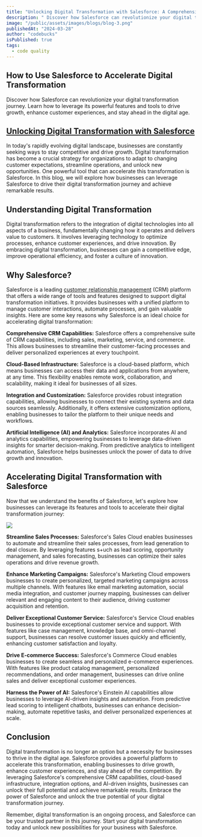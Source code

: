 ```yaml
---
title: "Unlocking Digital Transformation with Salesforce: A Comprehensive Guide"
description: " Discover how Salesforce can revolutionize your digital transformation journey. Learn how to leverage its powerful features and tools to drive growth, enhance customer experiences, and stay ahead in the digital age."
image: "/public/assets/images/blogs/blog-3.png"
publishedAt: "2024-03-28"
author: "codebucks"
isPublished: true
tags:
  - code quality
---
```


## How to Use Salesforce to Accelerate Digital Transformation

Discover how Salesforce can revolutionize your digital transformation journey. Learn how to leverage its powerful features and tools to drive growth, enhance customer experiences, and stay ahead in the digital age.

## [Unlocking Digital Transformation with Salesforce](http://www.cloudprism.in)

In today's rapidly evolving digital landscape, businesses are constantly seeking ways to stay competitive and drive growth. Digital transformation has become a crucial strategy for organizations to adapt to changing customer expectations, streamline operations, and unlock new opportunities. One powerful tool that can accelerate this transformation is Salesforce. In this blog, we will explore how businesses can leverage Salesforce to drive their digital transformation journey and achieve remarkable results.

## Understanding Digital Transformation

Digital transformation refers to the integration of digital technologies into all aspects of a business, fundamentally changing how it operates and delivers value to customers. It involves leveraging technology to optimize processes, enhance customer experiences, and drive innovation. By embracing digital transformation, businesses can gain a competitive edge, improve operational efficiency, and foster a culture of innovation.

## Why Salesforce?

Salesforce is a leading [customer relationship management](http://www.cloudprism.in) (CRM) platform that offers a wide range of tools and features designed to support digital transformation initiatives. It provides businesses with a unified platform to manage customer interactions, automate processes, and gain valuable insights. Here are some key reasons why Salesforce is an ideal choice for accelerating digital transformation:

**Comprehensive CRM Capabilities:** Salesforce offers a comprehensive suite of CRM capabilities, including sales, marketing, service, and commerce. This allows businesses to streamline their customer-facing processes and deliver personalized experiences at every touchpoint.

**Cloud-Based Infrastructure:** Salesforce is a cloud-based platform, which means businesses can access their data and applications from anywhere, at any time. This flexibility enables remote work, collaboration, and scalability, making it ideal for businesses of all sizes.

**Integration and Customization:** Salesforce provides robust integration capabilities, allowing businesses to connect their existing systems and data sources seamlessly. Additionally, it offers extensive customization options, enabling businesses to tailor the platform to their unique needs and workflows.

**Artificial Intelligence (AI) and Analytics:** Salesforce incorporates AI and analytics capabilities, empowering businesses to leverage data-driven insights for smarter decision-making. From predictive analytics to intelligent automation, Salesforce helps businesses unlock the power of data to drive growth and innovation.

## Accelerating Digital Transformation with Salesforce

Now that we understand the benefits of Salesforce, let's explore how businesses can leverage its features and tools to accelerate their digital transformation journey:

<Image src="/assets/images/blogs/blog-4.png" />

**Streamline Sales Processes:** Salesforce's Sales Cloud enables businesses to automate and streamline their sales processes, from lead generation to deal closure. By leveraging features s+uch as lead scoring, opportunity management, and sales forecasting, businesses can optimize their sales operations and drive revenue growth.

**Enhance Marketing Campaigns:** Salesforce's Marketing Cloud empowers businesses to create personalized, targeted marketing campaigns across multiple channels. With features like email marketing automation, social media integration, and customer journey mapping, businesses can deliver relevant and engaging content to their audience, driving customer acquisition and retention.

**Deliver Exceptional Customer Service:** Salesforce's Service Cloud enables businesses to provide exceptional customer service and support. With features like case management, knowledge base, and omni-channel support, businesses can resolve customer issues quickly and efficiently, enhancing customer satisfaction and loyalty.

**Drive E-commerce Success:** Salesforce's Commerce Cloud enables businesses to create seamless and personalized e-commerce experiences. With features like product catalog management, personalized recommendations, and order management, businesses can drive online sales and deliver exceptional customer experiences.

**Harness the Power of AI:** Salesforce's Einstein AI capabilities allow businesses to leverage AI-driven insights and automation. From predictive lead scoring to intelligent chatbots, businesses can enhance decision-making, automate repetitive tasks, and deliver personalized experiences at scale.

## Conclusion

Digital transformation is no longer an option but a necessity for businesses to thrive in the digital age. Salesforce provides a powerful platform to accelerate this transformation, enabling businesses to drive growth, enhance customer experiences, and stay ahead of the competition. By leveraging Salesforce's comprehensive CRM capabilities, cloud-based infrastructure, integration options, and AI-driven insights, businesses can unlock their full potential and achieve remarkable results. Embrace the power of Salesforce and unlock the true potential of your digital transformation journey.

Remember, digital transformation is an ongoing process, and Salesforce can be your trusted partner in this journey. Start your digital transformation today and unlock new possibilities for your business with Salesforce.
